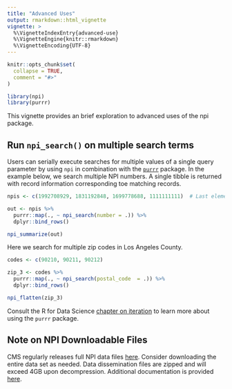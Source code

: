 ```yaml
---
title: "Advanced Uses"
output: rmarkdown::html_vignette
vignette: >
  %\VignetteIndexEntry{advanced-use}
  %\VignetteEngine{knitr::rmarkdown}
  %\VignetteEncoding{UTF-8}
---
```


```r
knitr::opts_chunk$set(
  collapse = TRUE,
  comment = "#>"
)
```

```r
library(npi)
library(purrr)
```

This vignette provides an brief exploration to advanced uses of the npi package.

## Run `npi_search()` on multiple search terms

Users can serially execute searches for multiple values of a single query parameter by using `npi` in combination with the [`purrr`](https://purrr.tidyverse.org/) package. In the example below, we search multiple NPI numbers. A single tibble is returned with record information corresponding toe matching records.

```r
npis <- c(1992708929, 1831192848, 1699778688, 1111111111)  # Last element doesn't exist

out <- npis %>% 
  purrr::map(., ~ npi_search(number = .)) %>% 
  dplyr::bind_rows()

npi_summarize(out)
```

Here we search for multiple zip codes in Los Angeles County.

```r
codes <- c(90210, 90211, 90212)

zip_3 <- codes %>% 
  purrr::map(., ~ npi_search(postal_code  = .)) %>% 
  dplyr::bind_rows() 

npi_flatten(zip_3)
```

Consult the R for Data Science [chapter on iteration](https://r4ds.had.co.nz/iteration.html) to learn more about using the `purrr` package.

## Note on NPI Downloadable Files

CMS regularly releases full NPI data files [here](https://download.cms.gov/nppes/NPI_Files.html). Consider downloading the entire data set as needed. Data dissemination files are zipped and will exceed 4GB upon decompression. Additional documentation is provided [here](https://www.cms.gov/Regulations-and-Guidance/Administrative-Simplification/NationalProvIdentStand/DataDissemination).




